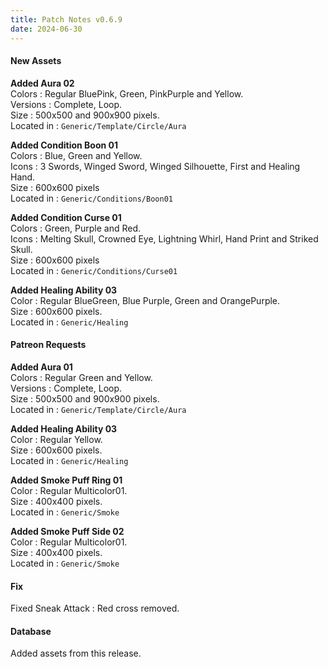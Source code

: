 ```yaml
---
title: Patch Notes v0.6.9
date: 2024-06-30
---
```


#### New Assets

**Added Aura 02**  
Colors : Regular BluePink, Green, PinkPurple and Yellow.  
Versions : Complete, Loop.  
Size : 500x500 and 900x900 pixels.  
Located in : ``Generic/Template/Circle/Aura``

**Added Condition Boon 01**  
Colors : Blue, Green and Yellow.  
Icons : 3 Swords, Winged Sword, Winged Silhouette, First and Healing Hand.  
Size : 600x600 pixels  
Located in : ``Generic/Conditions/Boon01``

**Added Condition Curse 01**  
Colors : Green, Purple and Red.  
Icons : Melting Skull, Crowned Eye, Lightning Whirl, Hand Print and Striked Skull.  
Size : 600x600 pixels  
Located in : ``Generic/Conditions/Curse01``

**Added Healing Ability 03**  
Color : Regular BlueGreen, Blue Purple, Green and OrangePurple.  
Size : 600x600 pixels.  
Located in : ``Generic/Healing``

#### Patreon Requests

**Added Aura 01**  
Colors : Regular Green and Yellow.  
Versions : Complete, Loop.  
Size : 500x500 and 900x900 pixels.  
Located in : ``Generic/Template/Circle/Aura``

**Added Healing Ability 03**  
Color : Regular Yellow.  
Size : 600x600 pixels.  
Located in : ``Generic/Healing``

**Added Smoke Puff Ring 01**  
Color : Regular Multicolor01.  
Size : 400x400 pixels.  
Located in : ``Generic/Smoke``

**Added Smoke Puff Side 02**  
Color : Regular Multicolor01.  
Size : 400x400 pixels.  
Located in : ``Generic/Smoke``

#### Fix

Fixed Sneak Attack : Red cross removed.

#### Database

Added assets from this release.








